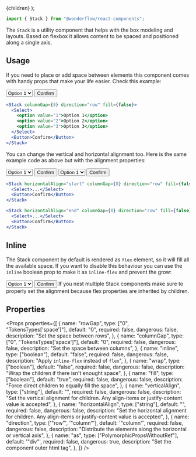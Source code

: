 
  <MdxLayout title="Stack" description="Elements placing and spacing made easy">
    {children}
  </MdxLayout>
);

```js
import { Stack } from "@wonderflow/react-components";
```

The `Stack` is a utility component that helps with the box modeling and layouts. Based on flexbox it allows content to be spaced and positioned along a single axis.

## Usage

If you need to place or add space between elements this component comes with handy props that make your life easier. Check this example:

<LiveArea fill>
  <Stack columnGap={8} direction="row" fill={false}>
    <Select>
      <option value="1">Option 1</option>
      <option value="2">Option 2</option>
      <option value="3">Option 3</option>
    </Select>
    <Button>Confirm</Button>
  </Stack>
</LiveArea>

```jsx
<Stack columnGap={8} direction="row" fill={false}>
  <Select>
    <option value="1">Option 1</option>
    <option value="2">Option 2</option>
    <option value="3">Option 3</option>
  </Select>
  <Button>Confirm</Button>
</Stack>
```

You can change the vertical and horizontal alignment too. Here is the same example code as above but with the alignment properties:

<LiveArea fill direction="column" horizontalAlign="unset">
  <Stack horizontalAlign="start" columnGap={8} direction="row" fill={false}>
    <Select>
      <option value="1">Option 1</option>
      <option value="2">Option 2</option>
      <option value="3">Option 3</option>
    </Select>
    <Button>Confirm</Button>
  </Stack>
  <Stack horizontalAlign="end" columnGap={8} direction="row" fill={false}>
    <Select>
      <option value="1">Option 1</option>
      <option value="2">Option 2</option>
      <option value="3">Option 3</option>
    </Select>
    <Button>Confirm</Button>
  </Stack>
</LiveArea>

```jsx
<Stack horizontalAlign="start" columnGap={8} direction="row" fill={false}>
  <Select>...</Select>
  <Button>Confirm</Button>
</Stack>

<Stack horizontalAlign="end" columnGap={8} direction="row" fill={false}>
  <Select>...</Select>
  <Button>Confirm</Button>
</Stack>
```

## Inline

The Stack component by default is rendered as `flex` element, so it will fill all the available space. If you want to disable this behaviour you can use the `inline` boolean prop to make it as `inline-flex` and prevent the grow:

<LiveArea fill horizontalAlign="unset">
  <Stack inline columnGap={8} direction="row" fill={false}>
    <Select>
      <option value="1">Option 1</option>
      <option value="2">Option 2</option>
      <option value="3">Option 3</option>
    </Select>
    <Button>Confirm</Button>
  </Stack>
</LiveArea>

<Snackbar kind="info" title="Remember">
  If you nest multiple Stack components make sure to properly set the alignment
  because flex properties are inherited by children.
</Snackbar>

## Properties

<Props
  properties={[
    {
      name: "rowGap",
      type: ["0", "TokensTypes['space']"],
      default: "0",
      required: false,
      dangerous: false,
      description: "Set the space between rows",
    },
    {
      name: "columnGap",
      type: ["0", "TokensTypes['space']"],
      default: "0",
      required: false,
      dangerous: false,
      description: "Set the space between columns",
    },
    {
      name: "inline",
      type: ["boolean"],
      default: "false",
      required: false,
      dangerous: false,
      description: "Apply `inline-flex` instead of `flex`",
    },
    {
      name: "wrap",
      type: ["boolean"],
      default: "false",
      required: false,
      dangerous: false,
      description: "Wrap the children if there isn't enought space",
    },
    {
      name: "fill",
      type: ["boolean"],
      default: "true",
      required: false,
      dangerous: false,
      description: "Force direct children to equally fill the space",
    },
    {
      name: "verticalAlign",
      type: ["string"],
      default: "",
      required: false,
      dangerous: false,
      description:
        "Set the vertical alignment for children. Any align-items or justify-content value is accepted",
    },
    {
      name: "horizontalAlign",
      type: ["string"],
      default: "",
      required: false,
      dangerous: false,
      description:
        "Set the horizontal alignment for children. Any align-items or justify-content value is accepted",
    },
    {
      name: "direction",
      type: ['"row"', '"column"'],
      default: '"column"',
      required: false,
      dangerous: false,
      description:
        "Distribute the elements along the horizontal or vertical axis",
    },
    {
      name: "as",
      type: ["PolymorphicPropsWithoutRef"],
      default: '"div"',
      required: false,
      dangerous: true,
      description: "Set the component outer html tag",
    },
  ]}
/>
